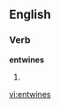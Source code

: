 
==English==

===Verb===
'''entwines'''

# {{third-person singular of|[[entwine]]}}

[[vi:entwines]]